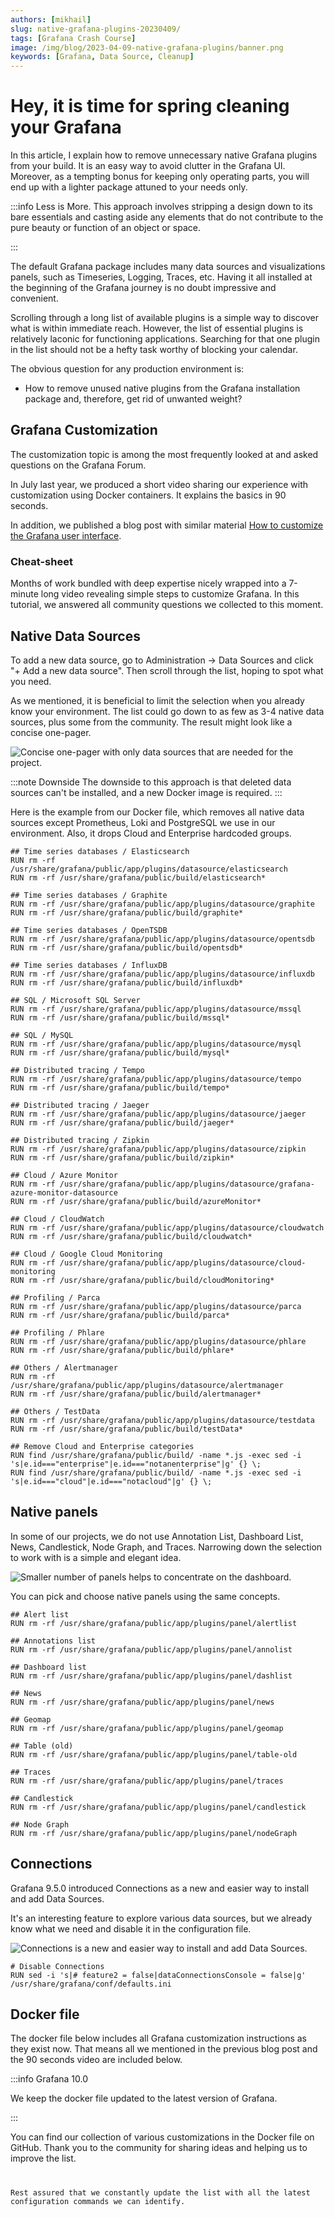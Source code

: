 ```yaml
---
authors: [mikhail]
slug: native-grafana-plugins-20230409/
tags: [Grafana Crash Course]
image: /img/blog/2023-04-09-native-grafana-plugins/banner.png
keywords: [Grafana, Data Source, Cleanup]
---
```



# Hey, it is time for spring cleaning your Grafana

In this article, I explain how to remove unnecessary native Grafana plugins from your build. It is an easy way to avoid clutter in the Grafana UI. Moreover, as a tempting bonus for keeping only operating parts, you will end up with a lighter package attuned to your needs only.

:::info Less is More.
This approach involves stripping a design down to its bare essentials and casting aside any elements that do not contribute to the pure beauty or function of an object or space.

:::

The default Grafana package includes many data sources and visualizations panels, such as Timeseries, Logging, Traces, etc. Having it all installed at the beginning of the Grafana journey is no doubt impressive and convenient.

Scrolling through a long list of available plugins is a simple way to discover what is within immediate reach.
However, the list of essential plugins is relatively laconic for functioning applications. Searching for that one plugin in the list should not be a hefty task worthy of blocking your calendar.

The obvious question for any production environment is:

- How to remove unused native plugins from the Grafana installation package and, therefore, get rid of unwanted weight?

## Grafana Customization

The customization topic is among the most frequently looked at and asked questions on the Grafana Forum.

In July last year, we produced a short video sharing our experience with customization using Docker containers. It explains the basics in 90 seconds.

<Youtube
  id="3GRoa8TzIxY"
  title="Change titles, icons, footer, default dashboard in Grafana 9."
/>

In addition, we published a blog post with similar material [How to customize the Grafana user interface](/blog/how-to-customize-the-grafana-user-interface-8d70a42dc2b6/).

### Cheat-sheet

Months of work bundled with deep expertise nicely wrapped into a 7-minute long video revealing simple steps to customize Grafana. In this tutorial, we answered all community questions we collected to this moment.

<Youtube
  id="ChI78v4UZc0"
  title="How to customize Grafana 9.4. A cheat-sheet for Docker container and Windows."
/>

## Native Data Sources

To add a new data source, go to Administration -> Data Sources and click "+ Add a new data source". Then scroll through the list, hoping to spot what you need.

As we mentioned, it is beneficial to limit the selection when you already know your environment. The list could go down to as few as 3-4 native data sources, plus some from the community. The result might look like a concise one-pager.

<Image
  title="Concise one-pager with only data sources that are needed for the project."
  src="/img/blog/2023-04-09-native-grafana-plugins/datasources.png"
/>

:::note Downside
The downside to this approach is that deleted data sources can't be installed, and a new Docker image is required.
:::

Here is the example from our Docker file, which removes all native data sources except Prometheus, Loki and PostgreSQL we use in our environment. Also, it drops Cloud and Enterprise hardcoded groups.

```docker
## Time series databases / Elasticsearch
RUN rm -rf /usr/share/grafana/public/app/plugins/datasource/elasticsearch
RUN rm -rf /usr/share/grafana/public/build/elasticsearch*

## Time series databases / Graphite
RUN rm -rf /usr/share/grafana/public/app/plugins/datasource/graphite
RUN rm -rf /usr/share/grafana/public/build/graphite*

## Time series databases / OpenTSDB
RUN rm -rf /usr/share/grafana/public/app/plugins/datasource/opentsdb
RUN rm -rf /usr/share/grafana/public/build/opentsdb*

## Time series databases / InfluxDB
RUN rm -rf /usr/share/grafana/public/app/plugins/datasource/influxdb
RUN rm -rf /usr/share/grafana/public/build/influxdb*

## SQL / Microsoft SQL Server
RUN rm -rf /usr/share/grafana/public/app/plugins/datasource/mssql
RUN rm -rf /usr/share/grafana/public/build/mssql*

## SQL / MySQL
RUN rm -rf /usr/share/grafana/public/app/plugins/datasource/mysql
RUN rm -rf /usr/share/grafana/public/build/mysql*

## Distributed tracing / Tempo
RUN rm -rf /usr/share/grafana/public/app/plugins/datasource/tempo
RUN rm -rf /usr/share/grafana/public/build/tempo*

## Distributed tracing / Jaeger
RUN rm -rf /usr/share/grafana/public/app/plugins/datasource/jaeger
RUN rm -rf /usr/share/grafana/public/build/jaeger*

## Distributed tracing / Zipkin
RUN rm -rf /usr/share/grafana/public/app/plugins/datasource/zipkin
RUN rm -rf /usr/share/grafana/public/build/zipkin*

## Cloud / Azure Monitor
RUN rm -rf /usr/share/grafana/public/app/plugins/datasource/grafana-azure-monitor-datasource
RUN rm -rf /usr/share/grafana/public/build/azureMonitor*

## Cloud / CloudWatch
RUN rm -rf /usr/share/grafana/public/app/plugins/datasource/cloudwatch
RUN rm -rf /usr/share/grafana/public/build/cloudwatch*

## Cloud / Google Cloud Monitoring
RUN rm -rf /usr/share/grafana/public/app/plugins/datasource/cloud-monitoring
RUN rm -rf /usr/share/grafana/public/build/cloudMonitoring*

## Profiling / Parca
RUN rm -rf /usr/share/grafana/public/app/plugins/datasource/parca
RUN rm -rf /usr/share/grafana/public/build/parca*

## Profiling / Phlare
RUN rm -rf /usr/share/grafana/public/app/plugins/datasource/phlare
RUN rm -rf /usr/share/grafana/public/build/phlare*

## Others / Alertmanager
RUN rm -rf /usr/share/grafana/public/app/plugins/datasource/alertmanager
RUN rm -rf /usr/share/grafana/public/build/alertmanager*

## Others / TestData
RUN rm -rf /usr/share/grafana/public/app/plugins/datasource/testdata
RUN rm -rf /usr/share/grafana/public/build/testData*

## Remove Cloud and Enterprise categories
RUN find /usr/share/grafana/public/build/ -name *.js -exec sed -i 's|e.id==="enterprise"|e.id==="notanenterprise"|g' {} \;
RUN find /usr/share/grafana/public/build/ -name *.js -exec sed -i 's|e.id==="cloud"|e.id==="notacloud"|g' {} \;
```

## Native panels

In some of our projects, we do not use Annotation List, Dashboard List, News, Candlestick, Node Graph, and Traces.
Narrowing down the selection to work with is a simple and elegant idea.

<Image
  title="Smaller number of panels helps to concentrate on the dashboard."
  src="/img/blog/2023-04-09-native-grafana-plugins/panels.png"
/>

You can pick and choose native panels using the same concepts.

```docker
## Alert list
RUN rm -rf /usr/share/grafana/public/app/plugins/panel/alertlist

## Annotations list
RUN rm -rf /usr/share/grafana/public/app/plugins/panel/annolist

## Dashboard list
RUN rm -rf /usr/share/grafana/public/app/plugins/panel/dashlist

## News
RUN rm -rf /usr/share/grafana/public/app/plugins/panel/news

## Geomap
RUN rm -rf /usr/share/grafana/public/app/plugins/panel/geomap

## Table (old)
RUN rm -rf /usr/share/grafana/public/app/plugins/panel/table-old

## Traces
RUN rm -rf /usr/share/grafana/public/app/plugins/panel/traces

## Candlestick
RUN rm -rf /usr/share/grafana/public/app/plugins/panel/candlestick

## Node Graph
RUN rm -rf /usr/share/grafana/public/app/plugins/panel/nodeGraph
```

## Connections

Grafana 9.5.0 introduced Connections as a new and easier way to install and add Data Sources.

It's an interesting feature to explore various data sources, but we already know what we need and disable it in the configuration file.

<Image
  title="Connections is a new and easier way to install and add Data Sources."
  src="/img/blog/2023-04-09-native-grafana-plugins/connections.png"
/>

```docker
# Disable Connections
RUN sed -i 's|# feature2 = false|dataConnectionsConsole = false|g' /usr/share/grafana/conf/defaults.ini
```

## Docker file

The docker file below includes all Grafana customization instructions as they exist now. That means all we mentioned in the previous blog post and the 90 seconds video are included below.

:::info Grafana 10.0

We keep the docker file updated to the latest version of Grafana.

:::

You can find our collection of various customizations in the Docker file on GitHub. Thank you to the community for sharing ideas and helping us to improve the list.

<Code
  url="https://github.com/VolkovLabs/volkovlabs-app/blob/main/Dockerfile"
  language="docker"
/>

Rest assured that we constantly update the list with all the latest configuration commands we can identify.

<Feedback />
